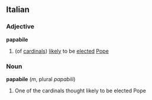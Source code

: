 ==Italian==
===Adjective===
'''papabile'''
#(of [[cardinal]]s) [[likely]] to be [[elected]] [[Pope]]
===Noun===
'''papabile''' (''m'', plural ''papabili'')
#One of the cardinals thought likely to be elected Pope